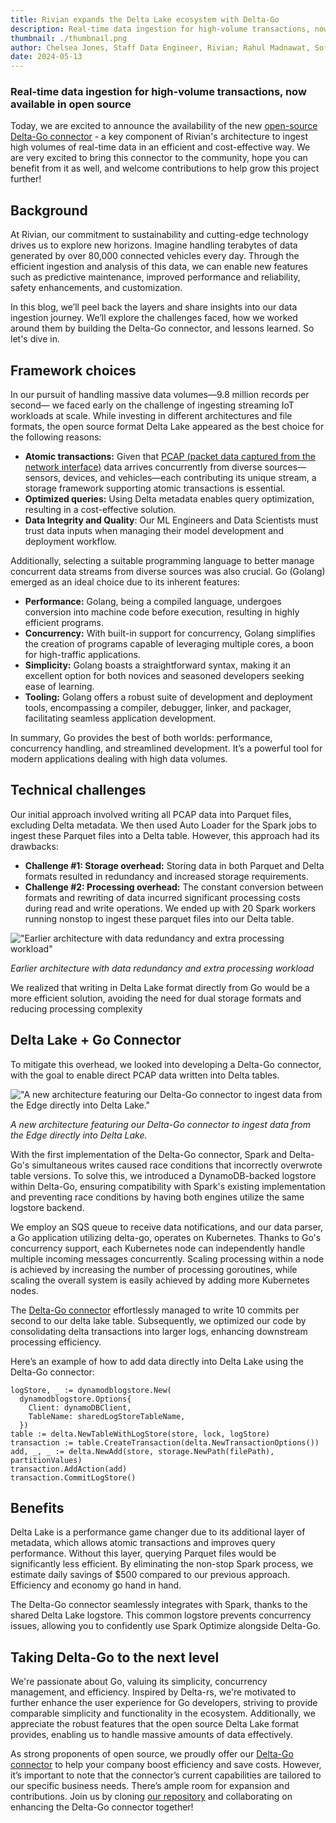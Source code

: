 ```yaml
---
title: Rivian expands the Delta Lake ecosystem with Delta-Go
description: Real-time data ingestion for high-volume transactions, now available in open source
thumbnail: ./thumbnail.png
author: Chelsea Jones, Staff Data Engineer, Rivian; Rahul Madnawat, Software Engineer II, Rivian; Jason Shiverick, Director of AI Platforms, Rivian
date: 2024-05-13
---
```


### Real-time data ingestion for high-volume transactions, now available in open source

Today, we are excited to announce the availability of the new [open-source Delta-Go connector](https://github.com/rivian/delta-go) - a key component of Rivian's architecture to ingest high volumes of real-time data in an efficient and cost-effective way. We are very excited to bring this connector to the community, hope you can benefit from it as well, and welcome contributions to help grow this project further!

## Background

At Rivian, our commitment to sustainability and cutting-edge technology drives us to explore new horizons. Imagine handling terabytes of data generated by over 80,000 connected vehicles every day. Through the efficient ingestion and analysis of this data, we can enable new features such as predictive maintenance, improved performance and reliability, safety enhancements, and customization.

In this blog, we’ll peel back the layers and share insights into our data ingestion journey. We’ll explore the challenges faced, how we worked around them by building the Delta-Go connector, and lessons learned. So let's dive in.

## Framework choices

In our pursuit of handling massive data volumes—9.8 million records per second— we faced early on the challenge of ingesting streaming IoT workloads at scale. While investing in different architectures and file formats, the open source format Delta Lake appeared as the best choice for the following reasons:

- **Atomic transactions:** Given that [PCAP (packet data captured from the network interface)](https://en.wikipedia.org/wiki/Pcap) data arrives concurrently from diverse sources—sensors, devices, and vehicles—each contributing its unique stream, a storage framework supporting atomic transactions is essential.
- **Optimized queries:** Using Delta metadata enables query optimization, resulting in a cost-effective solution.
- **Data Integrity and Quality**: Our ML Engineers and Data Scientists must trust data inputs when managing their model development and deployment workflow.

Additionally, selecting a suitable programming language to better manage concurrent data streams from diverse sources was also crucial. Go (Golang) emerged as an ideal choice due to its inherent features:

- **Performance:** Golang, being a compiled language, undergoes conversion into machine code before execution, resulting in highly efficient programs.
- **Concurrency:** With built-in support for concurrency, Golang simplifies the creation of programs capable of leveraging multiple cores, a boon for high-traffic applications.
- **Simplicity:** Golang boasts a straightforward syntax, making it an excellent option for both novices and seasoned developers seeking ease of learning.
- **Tooling:** Golang offers a robust suite of development and deployment tools, encompassing a compiler, debugger, linker, and packager, facilitating seamless application development.

In summary, Go provides the best of both worlds: performance, concurrency handling, and streamlined development. It’s a powerful tool for modern applications dealing with high data volumes.

## Technical challenges

Our initial approach involved writing all PCAP data into Parquet files, excluding Delta metadata. We then used Auto Loader for the Spark jobs to ingest these Parquet files into a Delta table. However, this approach had its drawbacks:

- **Challenge #1: Storage overhead:** Storing data in both Parquet and Delta formats resulted in redundancy and increased storage requirements.
- **Challenge #2: Processing overhead:** The constant conversion between formats and rewriting of data incurred significant processing costs during read and write operations. We ended up with 20 Spark workers running nonstop to ingest these parquet files into our Delta table.

!["Earlier architecture with data redundancy and extra processing workload"](./im1.png)

_Earlier architecture with data redundancy and extra processing workload_

We realized that writing in Delta Lake format directly from Go would be a more efficient solution, avoiding the need for dual storage formats and reducing processing complexity

## Delta Lake + Go Connector

To mitigate this overhead, we looked into developing a Delta-Go connector, with the goal to enable direct PCAP data written into Delta tables.

!["A new architecture featuring our Delta-Go connector to ingest data from the Edge directly into Delta Lake."](./im2.png)

_A new architecture featuring our Delta-Go connector to ingest data from the Edge directly into Delta Lake._

With the first implementation of the Delta-Go connector, Spark and Delta-Go's simultaneous writes caused race conditions that incorrectly overwrote table versions. To solve this, we introduced a DynamoDB-backed logstore within Delta-Go, ensuring compatibility with Spark's existing implementation and preventing race conditions by having both engines utilize the same logstore backend.

We employ an SQS queue to receive data notifications, and our data parser, a Go application utilizing delta-go, operates on Kubernetes. Thanks to Go's concurrency support, each Kubernetes node can independently handle multiple incoming messages concurrently. Scaling processing within a node is achieved by increasing the number of processing goroutines, while scaling the overall system is easily achieved by adding more Kubernetes nodes.

The [Delta-Go connector](https://github.com/rivian/delta-go) effortlessly managed to write 10 commits per second to our delta lake table. Subsequently, we optimized our code by consolidating delta transactions into larger logs, enhancing downstream processing efficiency.

Here’s an example of how to add data directly into Delta Lake using the Delta-Go connector:

```
logStore, _ := dynamodblogstore.New(
  dynamodblogstore.Options{
    Client: dynamoDBClient,
    TableName: sharedLogStoreTableName,
  })
table := delta.NewTableWithLogStore(store, lock, logStore)
transaction := table.CreateTransaction(delta.NewTransactionOptions())
add, _, _ := delta.NewAdd(store, storage.NewPath(filePath), partitionValues)
transaction.AddAction(add)
transaction.CommitLogStore()
```

## Benefits

Delta Lake is a performance game changer due to its additional layer of metadata, which allows atomic transactions and improves query performance. Without this layer, querying Parquet files would be significantly less efficient. By eliminating the non-stop Spark process, we estimate daily savings of $500 compared to our previous approach. Efficiency and economy go hand in hand.

The Delta-Go connector seamlessly integrates with Spark, thanks to the shared Delta Lake logstore. This common logstore prevents concurrency issues, allowing you to confidently use Spark Optimize alongside Delta-Go.

## Taking Delta-Go to the next level

We're passionate about Go, valuing its simplicity, concurrency management, and efficiency. Inspired by Delta-rs, we're motivated to further enhance the user experience for Go developers, striving to provide comparable simplicity and functionality in the ecosystem. Additionally, we appreciate the robust features that the open source Delta Lake format provides, enabling us to handle massive amounts of data effectively.

As strong proponents of open source, we proudly offer our [Delta-Go connector](https://github.com/rivian/delta-go) to help your company boost efficiency and save costs. However, it’s important to note that the connector’s current capabilities are tailored to our specific business needs. There’s ample room for expansion and contributions. Join us by cloning [our repository](https://github.com/rivian/delta-go) and collaborating on enhancing the Delta-Go connector together!
